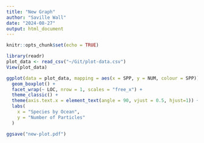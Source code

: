 ```yaml
---
title: "New Graph"
author: "Saville Wall"
date: "2024-08-27"
output: html_document
---
```


```r
knitr::opts_chunk$set(echo = TRUE)
```

```r
library(readr)
plot_data <- read_csv("~/Git/plot-data.csv")
View(plot_data)
```
```r

ggplot(data = plot_data, mapping = aes(x = SPP, y = NUM, colour = SPP)) + 
  geom_boxplot() +
  facet_wrap(~ LOC, nrow = 1, scales = "free_x") +
  theme_classic() +
  theme(axis.text.x = element_text(angle = 90, vjust = 0.5, hjust=1)) +
  labs(
    x = "Species by Ocean",
    y = "Number of Particles"
  )

ggsave("new-plot.pdf")
```


